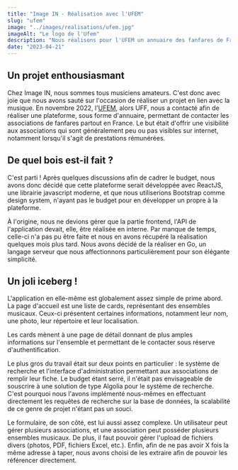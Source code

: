 ```yaml
---
title: "Image IN - Réalisation avec l'UFEM"
slug: "ufem"
image: "../images/realisations/ufem.jpg"
imageAlt: "Le logo de l'Ufem"
description: "Nous réalisons pour l'UFEM un annuaire des fanfares de France, afin de permettre aux fanfares de se faire connaître et de se faire contacter par des organisateurs de festivités."
date: "2023-04-21"
---
```


## Un projet enthousiasmant

Chez Image IN, nous sommes tous musiciens amateurs. C'est donc avec joie que nous avons sauté sur l'occasion de réaliser un projet en lien avec la musique. En novembre 2022, l'[UFEM](https://ufem.fr/), alors UFF, nous a contacté afin de réaliser une plateforme, sous forme d'annuaire, permettant de contacter les associations de fanfares partout en France. Le but était d'offrir une visibilité aux associations qui sont généralement peu ou pas visibles sur internet, notamment lorsqu'il s'agit de prestations rémunérées.

## De quel bois est-il fait ?

C'est parti ! Après quelques discussions afin de cadrer le budget, nous avons donc décidé que cette plateforme serait développée avec ReactJS, une librairie javascript moderne, et que nous utiliserions Bootstrap comme design system, n'ayant pas le budget pour en développer un propre à la plateforme.

À l'origine, nous ne devions gérer que la partie frontend, l'API de l'application devait, elle, être réalisée en interne. Par manque de temps, celle-ci n'a pas pu être faite et nous en avons récupéré la réalisation quelques mois plus tard. Nous avons décidé de la réaliser en Go, un langage serveur que nous affectionnons particulièrement pour son élégante simplicité.

## Un joli iceberg !

L'application en elle-même est globalement assez simple de prime abord. La page d'accueil est une liste de cards, représentant des ensembles musicaux. Ceux-ci présentent certaines informations, notamment leur nom, une photo, leur répertoire et leur localisation.

Les cards mènent à une page de détail donnant de plus amples informations sur l'ensemble et permettant de le contacter sous réserve d'authentification.

Le plus gros du travail était sur deux points en particulier : le système de recherche et l'interface d'administration permettant aux associations de remplir leur fiche. Le budget étant serré, il n'était pas envisageable de souscrire à une solution de type Algolia pour le système de recherche. C'est pourquoi nous l'avons implémenté nous-mêmes en effectuant directement les requêtes de recherche sur la base de données, la scalabilité de ce genre de projet n'étant pas un souci.

Le formulaire, de son côté, est lui aussi assez complexe. Un utilisateur peut gérer plusieurs associations, et une association peut posséder plusieurs ensembles musicaux. De plus, il faut pouvoir gérer l'upload de fichiers divers (photos, PDF, fichiers Excel, etc.). Enfin, afin de ne pas avoir X fois la même adresse à taper, nous avons choisi de les extraire afin de pouvoir les référencer directement.
